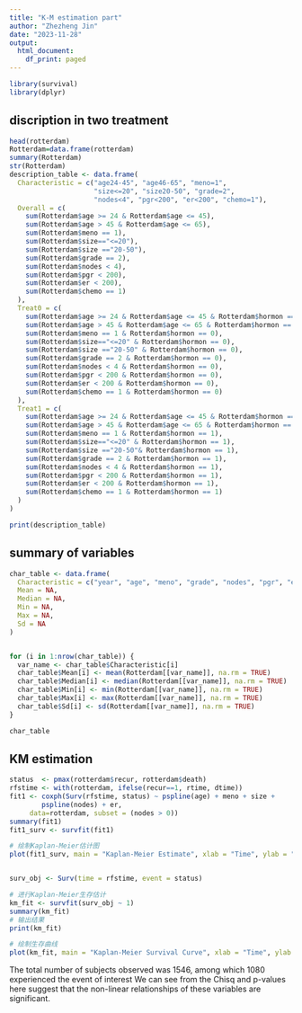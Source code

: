 ```yaml
---
title: "K-M estimation part"
author: "Zhezheng Jin"
date: "2023-11-28"
output:
  html_document:
    df_print: paged
---
```

```r
library(survival)
library(dplyr)
```

## discription in two treatment

```r
head(rotterdam)
Rotterdam=data.frame(rotterdam)
summary(Rotterdam)
str(Rotterdam)
description_table <- data.frame(
  Characteristic = c("age24-45", "age46-65", "meno=1", 
                     "size<=20", "size20-50", "grade=2", 
                     "nodes<4", "pgr<200", "er<200", "chemo=1"),
  Overall = c(
    sum(Rotterdam$age >= 24 & Rotterdam$age <= 45),
    sum(Rotterdam$age > 45 & Rotterdam$age <= 65),
    sum(Rotterdam$meno == 1),
    sum(Rotterdam$size=="<=20"),
    sum(Rotterdam$size =="20-50"),
    sum(Rotterdam$grade == 2),
    sum(Rotterdam$nodes < 4),
    sum(Rotterdam$pgr < 200),
    sum(Rotterdam$er < 200),
    sum(Rotterdam$chemo == 1)
  ),
  Treat0 = c(
    sum(Rotterdam$age >= 24 & Rotterdam$age <= 45 & Rotterdam$hormon == 0),
    sum(Rotterdam$age > 45 & Rotterdam$age <= 65 & Rotterdam$hormon == 0),
    sum(Rotterdam$meno == 1 & Rotterdam$hormon == 0),
    sum(Rotterdam$size=="<=20" & Rotterdam$hormon == 0),
    sum(Rotterdam$size =="20-50" & Rotterdam$hormon == 0),
    sum(Rotterdam$grade == 2 & Rotterdam$hormon == 0),
    sum(Rotterdam$nodes < 4 & Rotterdam$hormon == 0),
    sum(Rotterdam$pgr < 200 & Rotterdam$hormon == 0),
    sum(Rotterdam$er < 200 & Rotterdam$hormon == 0),
    sum(Rotterdam$chemo == 1 & Rotterdam$hormon == 0)
  ),
  Treat1 = c(
    sum(Rotterdam$age >= 24 & Rotterdam$age <= 45 & Rotterdam$hormon == 1),
    sum(Rotterdam$age > 45 & Rotterdam$age <= 65 & Rotterdam$hormon == 1),
    sum(Rotterdam$meno == 1 & Rotterdam$hormon == 1),
    sum(Rotterdam$size=="<=20" & Rotterdam$hormon == 1),
    sum(Rotterdam$size =="20-50"& Rotterdam$hormon == 1),
    sum(Rotterdam$grade == 2 & Rotterdam$hormon == 1),
    sum(Rotterdam$nodes < 4 & Rotterdam$hormon == 1),
    sum(Rotterdam$pgr < 200 & Rotterdam$hormon == 1),
    sum(Rotterdam$er < 200 & Rotterdam$hormon == 1),
    sum(Rotterdam$chemo == 1 & Rotterdam$hormon == 1)
  )
)

print(description_table)
```

## summary of variables

```r
char_table <- data.frame(
  Characteristic = c("year", "age", "meno", "grade", "nodes", "pgr", "er", "hormon", "chemo", "rtime", "recur", "dtime", "death"),
  Mean = NA,
  Median = NA,
  Min = NA,
  Max = NA,
  Sd = NA
)


for (i in 1:nrow(char_table)) {
  var_name <- char_table$Characteristic[i]
  char_table$Mean[i] <- mean(Rotterdam[[var_name]], na.rm = TRUE)
  char_table$Median[i] <- median(Rotterdam[[var_name]], na.rm = TRUE)
  char_table$Min[i] <- min(Rotterdam[[var_name]], na.rm = TRUE)
  char_table$Max[i] <- max(Rotterdam[[var_name]], na.rm = TRUE)
  char_table$Sd[i] <- sd(Rotterdam[[var_name]], na.rm = TRUE)
}

char_table
```

## KM estimation

```r
status  <- pmax(rotterdam$recur, rotterdam$death)
rfstime <- with(rotterdam, ifelse(recur==1, rtime, dtime))
fit1 <- coxph(Surv(rfstime, status) ~ pspline(age) + meno + size + 
        pspline(nodes) + er,
     data=rotterdam, subset = (nodes > 0))
summary(fit1)
fit1_surv <- survfit(fit1)

# 绘制Kaplan-Meier估计图
plot(fit1_surv, main = "Kaplan-Meier Estimate", xlab = "Time", ylab = "Survival Probability")


surv_obj <- Surv(time = rfstime, event = status)

# 进行Kaplan-Meier生存估计
km_fit <- survfit(surv_obj ~ 1)
summary(km_fit)
# 输出结果
print(km_fit)

# 绘制生存曲线
plot(km_fit, main = "Kaplan-Meier Survival Curve", xlab = "Time", ylab = "Survival Probability")


```

The total number of subjects observed was 1546, among which 1080 experienced the event of interest
We can see from the Chisq and p-values here suggest that the non-linear relationships of these variables are significant. 